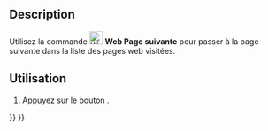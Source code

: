 <languages/>

{{Docnav/fr
|[[Web_BrowserBack/fr|Page précédente]]
|[[Web_BrowserRefresh/fr|Actualiser la page web]]
|[[Web_Workbench/fr|Atelier Web]]
|IconL=Web_BrowserBack.svg
|IconR=Web_BrowserRefresh.svg
|IconC=Workbench_Web.svg
}}

{{GuiCommand/fr
|Name=Web BrowserNext
|Name/fr=Web Page suivante
|MenuLocation=
|Workbenches=[[Web_Workbench/fr|Web]], [[Start_Workbench/fr|Start]]
|SeeAlso=
}}

==Description==

Utilisez la commande [[Image:Web_BrowserNext.svg|24px]] '''Web Page suivante''' pour passer à la page suivante dans la liste des pages web visitées.

<span id="Usage"></span>
==Utilisation==

# Appuyez sur le bouton {{Button|[[Image:Web_BrowserNext.svg|16px]] [[Web_BrowserNext/fr|Page suivante]]}}.


{{Docnav/fr
|[[Web_BrowserBack/fr|Page précédente]]
|[[Web_BrowserRefresh/fr|Actualiser la page web]]
|[[Web_Workbench/fr|Atelier Web]]
|IconL=Web_BrowserBack.svg
|IconR=Web_BrowserRefresh.svg
|IconC=Workbench_Web.svg
}}

{{Web Tools navi{{#translation:}}}}
{{Userdocnavi{{#translation:}}}}